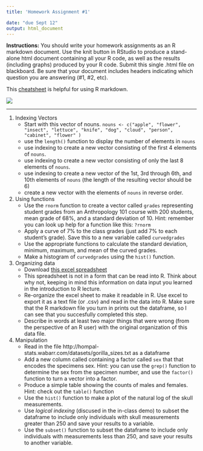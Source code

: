 ```yaml
---
title: 'Homework Assignment #1'

date: "due Sept 12"
output: html_document
---
```


**Instructions:** You should write your homework assignments as an R markdown document. Use the knit button in RStudio to produce a stand-alone html document containing all your R code, as well as the results (including graphs) produced by your R code. Submit this single .html file on blackboard. Be sure that your document includes headers indicating which question you are answering (#1, #2, etc).

This [cheatsheet](readings_pdf/rmarkdown-cheatsheet.pdf) is helpful for using R markdown.

![](images/knit_button.png)

***

1.  Indexing Vectors
    * Start with this vector of nouns. `nouns <- c("apple", "flower", "insect", "lettuce", "knife", "dog", "cloud", "person", "cabinet", "flower" )`
    * use the `length()` function to display the number of elements in `nouns`
    * use indexing to create a new vector consisting of the first 4 elements of `nouns`.
    * use indexing to create a new vector consisting of only the last 8 elements of `nouns`.
    * use indexing to create a new vector of the 1st, 3rd through 6th, and 10th elements of `nouns` (the length of the resulting vector should be 6)
    * create a new vector with the elements of `nouns` in reverse order.

2. Using functions  
    * Use the `rnorm` function to create a vector called `grades` representing student grades from an Anthropology 101 course with  200 students, mean grade of 68%, and a standard deviation of 10. Hint: remember you can look up help for a function like this: `?rnorm`
    * Apply a curve of 7% to the class grades (just add 7% to each student's grade).  Save this to a new variable called `curvedgrades`
    * Use the appropriate functions to calculate the standard deviation, minimum, maximum, and mean of the curved grades.
    * Make a histogram of `curvedgrades` using the `hist()` function.
    
3. Organizing data
    * Download [this excel spreadsheet](datasets/bad_data_organization.xls)
    * This spreadsheet is not in a form that can be read into R.  Think about why not, keeping in mind this information on data input you learned in the introduction to R lecture.
    * Re-organize the excel sheet to make it readable in R.  Use excel to  export it as a text file (or .csv) and read in the data into R. Make sure that the R markdown file you turn in prints out the dataframe, so I can see that you succesfully completed this step.
    * Describe in words at least two major things that were wrong (from the perspective of an R user) with the original organization of this data file.   

4. Manipulation
    * Read in the file http://hompal-stats.wabarr.com/datasets/gorilla_sizes.txt as a dataframe
    * Add a new column called containing a factor called `sex` that that encodes the specimens sex. Hint: you can use the `grep()` function to determine the sex from the specimen number, and use the `factor()` function to turn a vector into a factor. 
    * Produce a simple table showing the counts of males and females. Hint: check out the `table()` function
    * Use the `hist()` function to make a plot of the natural log of the skull measurements. 
    * Use *logical indexing* (discused in the in-class demo) to subset the dataframe to include only individuals with skull measurements greater than 250 and save your results to a variable. 
    * Use the `subset()` function to subset the dataframe to include only individuals with measurements less than 250, and save your results to another variable. 

    
    
    